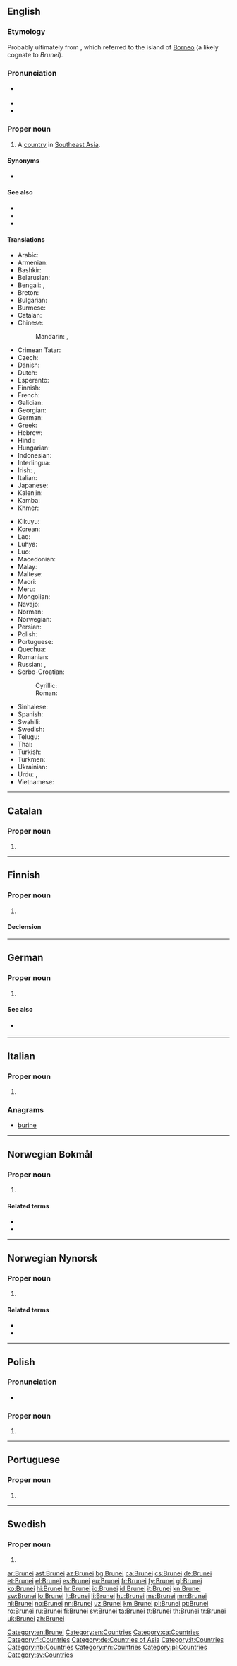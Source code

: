 {{also|brunei|Brunéi|Brúnei}}
==English==
{{wikipedia}}

===Etymology===
Probably ultimately from {{der|en|sa|वरुण|tr=váruṇa}}, which referred to the island of [[Borneo]] (a likely cognate to ''Brunei'').

===Pronunciation===
* {{a|GenAm}} {{IPA|/bruːˈnaɪ/|lang=en}}
* {{hyphenation|Bru|nei|lang=en}}
* {{audio|En-us-Brunei.ogg|Audio (US)|lang=en}}

===Proper noun===
{{en-proper noun}}

# A [[country]] in [[Southeast Asia]].

====Synonyms====
* {{l|en|Negara Brunei Darussalam}}

====See also====
* {{l|en|Bandar Seri Begawan}}
* {{pedialite}}
* {{l|en|Appendix:Countries of the world|Countries of the world}}

====Translations====
{{trans-top|a country in Southeast Asia}}
* Arabic: {{t|ar|بْرُونَاي|f}}
* Armenian: {{t|hy|Բրունեյ}}
* Bashkir: {{t|ba|Бруней|sc=Cyrl}}
* Belarusian: {{t|be|Бруне́й|m}}
* Bengali: {{t|bn|ব্রুনাই}}, {{t|bn|ব্রুনেই}}
* Breton: {{t|br|Brunei}}
* Bulgarian: {{t+|bg|Бруне́й|m}}
* Burmese: {{t|my|ဘရူနိုင်း|sc=Mymr}}
* Catalan: {{t+|ca|Brunei|m}}
* Chinese:
*: Mandarin: {{t+|cmn|文萊|sc=Hani}}, {{t+|cmn|文莱|tr=Wénlái|sc=Hani}}
* Crimean Tatar: {{t|crh|Bruney}}
* Czech: {{t+|cs|Brunej|f}}
* Danish: {{t|da|Brunei|n}}
* Dutch: {{t+|nl|Brunei}}
* Esperanto: {{t|eo|Brunejo}}
* Finnish: {{t+|fi|Brunei}}
* French: {{t+|fr|Brunei|m}}
* Galician: {{t+|gl|Brunei}}
* Georgian: {{t|ka|ბრუნეი|sc=Geor}}
* German: {{t+|de|Brunei Darussalam|n}}
* Greek: {{t+|el|Μπρουνέι|n}}
* Hebrew: {{t|he|ברוניי|tr=bruney}}
* Hindi: {{t+|hi|ब्रुनेई|tr=brunēī}}
* Hungarian: {{t+|hu|Brunei}}
* Indonesian: {{t+|id|Brunei}}
* Interlingua: {{t|ia|Brunei}}
* Irish: {{t|ga|Brúiné|f}}, {{t|ga|Brúiné Darasalám|f}}
* Italian: {{t+|it|Brunei}}
* Japanese: {{t+|ja|ブルネイ|tr=Burunei}}
* Kalenjin: {{t|kln|Brunei}}
* Kamba: {{t|kam|Brunei}}
* Khmer: {{t+|km|ព្រុយណេ|sc=Khmr|tr=pruyneh}}
{{trans-mid}}
* Kikuyu: {{t|ki|Brunei}}
* Korean: {{t+|ko|^브루나이|sc=Hang}}
* Lao: {{t+|lo|ບຣູໄນ|sc=Laoo}}
* Luhya: {{t|luy|Brunei}}
* Luo: {{t|luo|Brunei}}
* Macedonian: {{t|mk|Брунеј|m}}
* Malay: {{t+|ms|Brunei}}
* Maltese: {{t|mt|Brunej|alt=il-Brunej}}
* Maori: {{t|mi|Poronai}}
* Meru: {{t|mer|Brunei}}
* Mongolian: {{t|mn|Бруней|sc=Cyrl}}
* Navajo: {{t|nv|Bwoonéí}}
* Norman: {{t|nrf|Brunei Darussalam}}
* Norwegian: {{t+|no|Brunei}}
* Persian: {{t|fa|برونئی|tr=boruney}}
* Polish: {{t+|pl|Brunei}}
* Portuguese: {{t+|pt|Brunei}}
* Quechua: {{t|qu|Bruniy}}
* Romanian: {{t+|ro|Brunei}}
* Russian: {{t+|ru|Бруне́й|m}}, {{t|ru|Бруне́й-Даруссала́м|m}}
* Serbo-Croatian:
*: Cyrillic: {{t|sh|Брунеј|m|sc=Cyrl}}
*: Roman: {{t+|sh|Brunej|m}}
* Sinhalese: {{t|si|බෲනායි|sc=Sinh}}
* Spanish: {{t+|es|Brunéi}}
* Swahili: {{t+|sw|Brunei}}
* Swedish: {{t+|sv|Brunei}}
* Telugu: {{t+|te|బ్రూనై|sc=Telu}}
* Thai: {{t|th|บรูไน}}
* Turkish: {{t+|tr|Bruney}}
* Turkmen: {{t|tk|Bruneý}}
* Ukrainian: {{t+|uk|Бруне́й|m}}
* Urdu: {{t|ur|برونائی|tr=brūnā'ī}}, {{t|ur|برونائی دارالسلام}}
* Vietnamese: {{t|vi|Brunei}}
{{trans-bottom}}


[[Category:en:Brunei]]
[[Category:en:Countries]]

----

==Catalan==
{{wikipedia|lang=ca}}

===Proper noun===
{{ca-proper noun|m}}

# {{l|en|Brunei}}

[[Category:ca:Countries]]

----

==Finnish==
{{wikipedia|lang=fi}}

===Proper noun===
{{fi-proper noun}}

# {{l|en|Brunei}}

====Declension====
{{fi-decl-maa|n=sg|Brunei|a}}

[[Category:fi:Countries]]

----

==German==
{{wikipedia|lang=de}}

===Proper noun===
{{de-proper noun|n}}

# {{l|en|Brunei}}

====See also====
* {{l|de|Brunei Darussalam}} {{qualifier|official name}}

[[Category:de:Countries of Asia]]

----

==Italian==
{{wikipedia|lang=it}}

===Proper noun===
{{it-proper noun|g=m}}

# {{l|en|Brunei}}

===Anagrams===
* [[burine#Italian|burine]]

[[Category:it:Countries]]

----

==Norwegian Bokmål==
{{wikipedia|lang=no}}

===Proper noun===
{{head|nb|proper noun}}

# {{l|en|Brunei}}

====Related terms====
* {{l|nb|bruneier}}
* {{l|nb|bruneisk}}

[[Category:nb:Countries]]

----
==Norwegian Nynorsk==
{{wikipedia|lang=nn}}

===Proper noun===
{{head|nn|proper noun}}

# {{l|en|Brunei}}

====Related terms====
* {{l|nn|bruneiar}}
* {{l|nn|bruneisk}}

[[Category:nn:Countries]]

----
==Polish==

===Pronunciation===
* {{audio|Pl-Brunei.ogg|Audio|lang=pl}}

===Proper noun===
{{head|pl|proper noun|g=n|undeclinable}}

# {{l|en|Brunei}}

[[Category:pl:Countries]]

----

==Portuguese==

===Proper noun===
{{pt-proper noun|m}}

# {{place|pt|country|in southeast|continent/Asia|t1=Brunei}}

----

==Swedish==

===Proper noun===
{{head|sv|proper noun}}

# {{l|en|Brunei}}

[[Category:sv:Countries]]

[[ar:Brunei]]
[[ast:Brunei]]
[[az:Brunei]]
[[bg:Brunei]]
[[ca:Brunei]]
[[cs:Brunei]]
[[de:Brunei]]
[[et:Brunei]]
[[el:Brunei]]
[[es:Brunei]]
[[eu:Brunei]]
[[fr:Brunei]]
[[fy:Brunei]]
[[gl:Brunei]]
[[ko:Brunei]]
[[hi:Brunei]]
[[hr:Brunei]]
[[io:Brunei]]
[[id:Brunei]]
[[it:Brunei]]
[[kn:Brunei]]
[[sw:Brunei]]
[[lo:Brunei]]
[[lt:Brunei]]
[[li:Brunei]]
[[hu:Brunei]]
[[ms:Brunei]]
[[mn:Brunei]]
[[nl:Brunei]]
[[no:Brunei]]
[[nn:Brunei]]
[[uz:Brunei]]
[[km:Brunei]]
[[pl:Brunei]]
[[pt:Brunei]]
[[ro:Brunei]]
[[ru:Brunei]]
[[fi:Brunei]]
[[sv:Brunei]]
[[ta:Brunei]]
[[tt:Brunei]]
[[th:Brunei]]
[[tr:Brunei]]
[[uk:Brunei]]
[[zh:Brunei]]